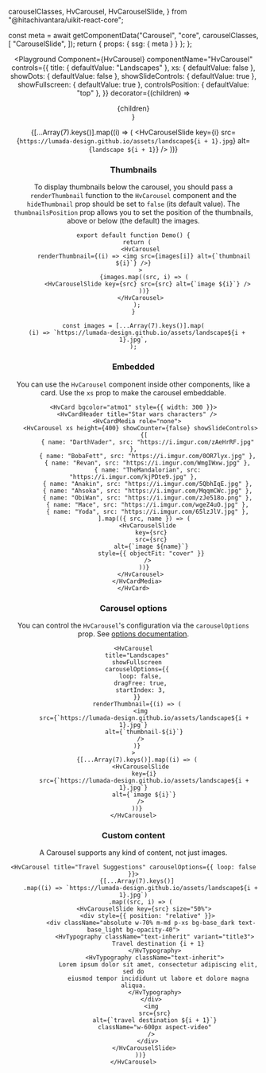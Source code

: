   carouselClasses,
  HvCarousel,
  HvCarouselSlide,
} from "@hitachivantara/uikit-react-core";


  const meta = await getComponentData("Carousel", "core", carouselClasses, [
    "CarouselSlide",
  ]);
  return { props: { ssg: { meta } } };
};

<Header />

<Playground
  Component={HvCarousel}
  componentName="HvCarousel"
  controls={{
    title: { defaultValue: "Landscapes" },
    xs: { defaultValue: false },
    showDots: { defaultValue: false },
    showSlideControls: { defaultValue: true },
    showFullscreen: { defaultValue: true },
    controlsPosition: { defaultValue: "top" },
  }}
  decorator={(children) => <div className="overflow">{children}</div>}
>
  {[...Array(7).keys()].map((i) => (
    <HvCarouselSlide
      key={i}
      src={`https://lumada-design.github.io/assets/landscape${i + 1}.jpg`}
      alt={`landscape ${i + 1}`}
    />
  ))}
</Playground>

### Thumbnails

To display thumbnails below the carousel, you should pass a `renderThumbnail` function to the `HvCarousel` component and the `hideThumbnail` prop should be set to `false` (its default value).
The `thumbnailsPosition` prop allows you to set the position of the thumbnails, above or below (the default) the images.

```tsx live
export default function Demo() {
  return (
    <HvCarousel
      renderThumbnail={(i) => <img src={images[i]} alt={`thumbnail ${i}`} />}
    >
      {images.map((src, i) => (
        <HvCarouselSlide key={src} src={src} alt={`image ${i}`} />
      ))}
    </HvCarousel>
  );
}

const images = [...Array(7).keys()].map(
  (i) => `https://lumada-design.github.io/assets/landscape${i + 1}.jpg`,
);
```

### Embedded

You can use the `HvCarousel` component inside other components, like a card. Use the `xs` prop to make the carousel embeddable.

```tsx live
<HvCard bgcolor="atmo1" style={{ width: 300 }}>
  <HvCardHeader title="Star wars characters" />
  <HvCardMedia role="none">
    <HvCarousel xs height={400} showCounter={false} showSlideControls>
      {[
        { name: "DarthVader", src: "https://i.imgur.com/zAeHrRF.jpg" },
        { name: "BobaFett", src: "https://i.imgur.com/0OR7lyx.jpg" },
        { name: "Revan", src: "https://i.imgur.com/WmgIWxw.jpg" },
        { name: "TheMandalorian", src: "https://i.imgur.com/kjPDte9.jpg" },
        { name: "Anakin", src: "https://i.imgur.com/5QbhIqE.jpg" },
        { name: "Ahsoka", src: "https://i.imgur.com/MqqmCWc.jpg" },
        { name: "ObiWan", src: "https://i.imgur.com/zJe518o.png" },
        { name: "Mace", src: "https://i.imgur.com/wgeZ4uO.jpg" },
        { name: "Yoda", src: "https://i.imgur.com/65lzJlV.jpg" },
      ].map(({ src, name }) => (
        <HvCarouselSlide
          key={src}
          src={src}
          alt={`image ${name}`}
          style={{ objectFit: "cover" }}
        />
      ))}
    </HvCarousel>
  </HvCardMedia>
</HvCard>
```

### Carousel options

You can control the `HvCarousel`'s configuration via the `carouselOptions` prop. See [options documentation](https://www.embla-carousel.com/api/options/).

```tsx live
<HvCarousel
  title="Landscapes"
  showFullscreen
  carouselOptions={{
    loop: false,
    dragFree: true,
    startIndex: 3,
  }}
  renderThumbnail={(i) => (
    <img
      src={`https://lumada-design.github.io/assets/landscape${i + 1}.jpg`}
      alt={`thumbnail-${i}`}
    />
  )}
>
  {[...Array(7).keys()].map((i) => (
    <HvCarouselSlide
      key={i}
      src={`https://lumada-design.github.io/assets/landscape${i + 1}.jpg`}
      alt={`image ${i}`}
    />
  ))}
</HvCarousel>
```

### Custom content

A Carousel supports any kind of content, not just images.

```tsx live
<HvCarousel title="Travel Suggestions" carouselOptions={{ loop: false }}>
  {[...Array(7).keys()]
    .map((i) => `https://lumada-design.github.io/assets/landscape${i + 1}.jpg`)
    .map((src, i) => (
      <HvCarouselSlide key={src} size="50%">
        <div style={{ position: "relative" }}>
          <div className="absolute w-70% m-md p-xs bg-base_dark text-base_light bg-opacity-40">
            <HvTypography className="text-inherit" variant="title3">
              Travel destination {i + 1}
            </HvTypography>
            <HvTypography className="text-inherit">
              Lorem ipsum dolor sit amet, consectetur adipiscing elit, sed do
              eiusmod tempor incididunt ut labore et dolore magna aliqua.
            </HvTypography>
          </div>
          <img
            src={src}
            alt={`travel destination ${i + 1}`}
            className="w-600px aspect-video"
          />
        </div>
      </HvCarouselSlide>
    ))}
</HvCarousel>
```
